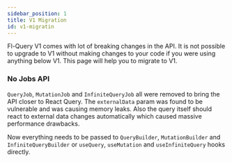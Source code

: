 ```yaml
---
sidebar_position: 1
title: V1 Migration
id: v1-migratin
---
```


Fl-Query V1 comes with lot of breaking changes in the API. It is not possible to upgrade to V1 without making changes to your code if you were using anything below V1. This page will help you to migrate to V1.

### No Jobs API

`QueryJob`, `MutationJob` and `InfiniteQueryJob` all were removed to bring the API closer to React Query. The `externalData` param was found to be vulnerable and was causing memory leaks. Also the query itself should react to external data changes automatically which caused massive performance drawbacks.

Now everything needs to be passed to `QueryBuilder`, `MutationBuilder` and `InfiniteQueryBuilder` or `useQuery`, `useMutation` and `useInfiniteQuery` hooks directly.